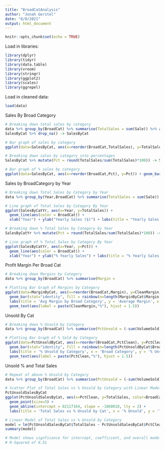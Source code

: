 ```yaml
---
title: "BroadCatAnalysis"
author: "Jonah Gerstel"
date: "8/8/2021"
output: html_document
---
```


```r
knitr::opts_chunk$set(echo = TRUE)
```
Load in libraries:
```r
library(dplyr)
library(tidyr)
library(data.table)
library(vroom)
library(stringr)
library(ggplot2)
library(scales)
library(ggrepel)
```

Load in cleaned data:
```r
load(data)
```
Sales By Broad Category
```r
# Breaking down total sales by category
data %>% group_by(BroadCat) %>% summarise(TotalSales = sum(Sale)) %>% arrange(desc(TotalSales)) -> SalesByCat
SalesByCat %>% drop_na() -> SalesByCat

# Bar graph of sales by category
ggplot(data=SalesByCat, aes(x=reorder(BroadCat,TotalSales), y=TotalSales)) + geom_bar(stat="identity", fill = rainbow(n=length(SalesByCat$TotalSales))) + coord_flip() + labs(title = 'Sales by Broad Category', x = 'Total Sales ($)', y = 'Broad Category')

# Breaking down sales by category into percentages
SalesByCat %>% mutate(Pct = round(TotalSales/sum(TotalSales)*100)) -> SalesByCat

# Bar graph of % sales by category
ggplot(data=SalesByCat, aes(x=reorder(BroadCat,Pct), y=Pct)) + geom_bar(stat="identity", fill = rainbow(n=length(SalesByCat$Pct))) + coord_flip() + labs(title = 'Sales by Broad Category', y = 'Pct Sales', x = 'Broad Category') + geom_text(aes(label = paste(Pct,"%"), hjust = 1.5))
```
Sales by BroadCategory by Year
```r
# Breaking down Total Sales by Category by Year
data %>% group_by(Year,BroadCat) %>% summarise(TotalSales = sum(Sale)) %>% arrange(desc(TotalSales)) %>% drop_na() %>% filter(Year != 2017) -> SalesByCatYr

# Line graph of Total Sales by Category By Year
ggplot(SalesByCatYr, aes(x=Year, y=TotalSales)) + 
  geom_line(aes(color = BroadCat)) +
  xlab("Year") + ylab("Yearly Sales ($)") + labs(title = "Yearly Sales by BroadCat")

# Breaking down % Total Sales by Category by Year
SalesByCatYr %>% mutate(Pct = round(TotalSales/sum(TotalSales)*100)) -> SalesByCatYr

# Line graph of % Total Sales by Category By Year
ggplot(SalesByCatYr, aes(x=Year, y=Pct)) + 
  geom_line(aes(color = BroadCat)) +
  xlab("Year") + ylab("% Yearly Sales") + labs(title = "% Yearly Sales by BroadCat")

```
Profit Margin Per Broad Cat
```r
# Breaking down Margins by Category
data %>% group_by(BroadCat) %>% summarise(Margin =                                   (sum(StateBottleRetail)-sum(StateBottleCost))/sum(StateBottleCost)) %>% drop_na() %>% mutate(CleanMargin = round(Margin*100,2)) -> MarginByCat 

# Plotting Bar Graph of Margins by Category
ggplot(data=MarginByCat, aes(x=reorder(BroadCat,Margin), y=CleanMargin)) +
  geom_bar(stat="identity", fill = rainbow(n=length(MarginByCat$Margin))) + coord_flip() +
  labs(title = 'Avg Margin by Broad Category', y = 'Average Margin', x = 'Broad Category') +
  geom_text(aes(label = paste(CleanMargin,"%"), hjust = 1.5))
```
Unsold By Cat
```r
# Breaking down % Unsold by Category
data %>% group_by(BroadCat) %>% summarise(PctUnsold = (-sum(VolumeSold)+sum(BottleVolume/1000*Pack))/sum(BottleVolume/1000*Pack)) %>% arrange(desc(PctUnsold)) %>% drop_na() %>% mutate(PctClean = round(PctUnsold*100,2)) -> PctUnsoldByCat

# Plotting Bar Graph of % Sold by Category
ggplot(data=PctUnsoldByCat, aes(x=reorder(BroadCat,PctClean), y=PctClean)) +
  geom_bar(stat="identity", fill = rainbow(n=length(PctUnsoldByCat$BroadCat))) + coord_flip() +
  labs(title = '% Unsold by Category', x = 'Broad Category', y = '% Unsold') +
  geom_text(aes(label = paste(PctClean,"%"), hjust = 1.5))
```
Unsold % and Total Sales
```r
# Repeat of above % Unsold by Category
data %>% group_by(BroadCat) %>% summarise(PctUnsold = (-sum(VolumeSold)+sum(BottleVolume/1000*Pack))/sum(BottleVolume/1000*Pack), TotalSales = sum(Sale)) %>% arrange(desc(PctUnsold)) %>% drop_na() %>% mutate(PctClean = round(PctUnsold*100,2)) -> PctUnsoldSalesByCat

# Scatter Plot of Total Sales vs % Unsold by Category with Linear Model
PctUnsoldSalesByCat
ggplot(PctUnsoldSalesByCat, aes(x=PctClean, y=TotalSales, color=BroadCat)) +
  geom_point(size=5) +
  geom_abline(intercept = 82117164, slope = -1860018, lty = 2) +
  labs(title = 'Total Sales vs % Unsold by Cat', x = '% Unsold', y = 'Total Sales')

# Linear Model of Total Sales vs % Unsold by Category
model = lm(PctUnsoldSalesByCat$TotalSales ~ PctUnsoldSalesByCat$PctClean)
summary(model)

# Model shows signficance for intercept, coefficient, and overall model
# R-Squared of 0.51
```


